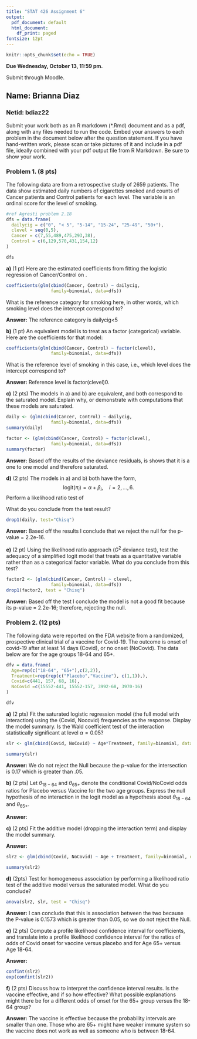 ```yaml
---
title: "STAT 426 Assignment 6"
output:
  pdf_document: default
  html_document:
    df_print: paged
fontsize: 12pt
---
```


```r
knitr::opts_chunk$set(echo = TRUE)
```
**Due Wednesday, October 13, 11:59 pm.** 

Submit through Moodle.

## Name: Brianna Diaz
### Netid: bdiaz22

Submit your work both as an R markdown (*.Rmd) document and as a pdf, along with any files needed to run the code. Embed your answers to each problem in the document below after the question statement. If you have hand-written work, please scan or take pictures of it and include in a pdf file, ideally combined with your pdf output file from R Markdown. Be sure to show your work.

### Problem 1. (8 pts)

The following data are from a retrospective study of 2659 patients. The data show estimated daily numbers of cigarettes smoked and counts of Cancer patients and Control patients for each level. The variable \texttt{clevel} is an ordinal score for the level of smoking.

```r
#ref Agresti problem 2.18
dfs = data.frame(
  dailycig = c("0", "< 5", "5-14", "15-24", "25-49", "50+"),
  clevel = seq(0,5),
  Cancer = c(7,55,489,475,293,38),
  Control = c(6,129,570,431,154,12)
)
```
```r
dfs
```
**a)** (1 pt) Here are the estimated coefficients from fitting the logistic regression of Cancer/Control on \texttt{dailycig}. 

```r
coefficients(glm(cbind(Cancer, Control) ~ dailycig, 
                 family=binomial, data=dfs))
```

What is the reference category for smoking here, in other words, which smoking level does the intercept correspond to?

**Answer:** The reference category is dailycig<5

**b)** (1 pt) An equivalent model is to treat \texttt{clevel} as a factor (categorical) variable. Here are the coefficients for that model:

```r
coefficients(glm(cbind(Cancer, Control) ~ factor(clevel), 
                 family=binomial, data=dfs))
```

What is the reference level of smoking in this case, i.e., which level does the intercept correspond to?

**Answer:** Reference level is factor(clevel)0. 

**c)** (2 pts) The models in a) and b) are equivalent, and both correspond to the saturated model. Explain why, or demonstrate with computations that these models are saturated.

```r
daily <- (glm(cbind(Cancer, Control) ~ dailycig, 
                 family=binomial, data=dfs))
summary(daily)

factor <- (glm(cbind(Cancer, Control) ~ factor(clevel), 
                 family=binomial, data=dfs))
summary(factor)
```

**Answer:** Based off the results of the deviance residuals, is shows that it is a one to one model and therefore saturated.

**d)** (2 pts) The models in a) and b) both have the form,
$$
\text{logit}(\pi_i) = \alpha + \beta_i,\quad i=2,\ldots, 6.
$$
Perform a likelihood ratio test of 
\begin{align*}
&H_0: \beta_2 = \cdots = \beta_6=0\\
&H_a: \text{at least one } \beta_i\neq 0
\end{align*}

What do you conclude from the test result?
```r
drop1(daily, test="Chisq")
```

**Answer:** Based off the results I conclude that we reject the null for the p-value =  2.2e-16.

**e)** (2 pt) Using the likelihood ratio approach ($G^2$ deviance test), test the adequacy of a simplified logit model that treats \texttt{clevel} as a quantitative variable rather than as a categorical factor variable. What do you conclude from this test?
```r
factor2 <- (glm(cbind(Cancer, Control) ~ clevel, 
                 family=binomial, data=dfs))
drop1(factor2, test = "Chisq")
```

**Answer:** Based off the test I conclude the model is not a good fit because its p-value = 2.2e-16; therefore, rejecting the null. 

### Problem 2. (12 pts) 

The following data were reported on the FDA website from a randomized, prospective clinical trial of a vaccine for Covid-19. The outcome is onset of covid-19 after at least 14 days (Covid), or no onset (NoCovid). The data below are for the age groups 18-64 and 65+.
```r
dfv = data.frame(
  Age=rep(c("18-64", "65+"),c(2,2)),
  Treatment=rep(rep(c("Placebo","Vaccine"), c(1,1)),),
  Covid=c(441, 157, 68, 16),
  NoCovid =c(15552-441, 15552-157, 3992-68, 3970-16)
)
```
```r
dfv
```

**a)** (2 pts) Fit the saturated logistic regression model (the full model with interaction) using the (Covid, Nocovid) frequencies as the response. Display the model summary. Is the Wald coefficient test of the interaction  statistically significant at level $\alpha=0.05$? 

```r
slr <- glm(cbind(Covid, NoCovid) ~ Age*Treatment, family=binomial, data=dfv )

summary(slr)
```

**Answer:** We do not reject the Null because the p-value for the intersection is 0.17 which is greater than .05. 

**b)** (2 pts) Let $\theta_{18-64}$ and $\theta_{65+}$ denote the conditional Covid/NoCovid odds ratios for Placebo versus Vaccine for the two age groups. Express the null hypothesis of no interaction in the logit model as a hypothesis about $\theta_{18-64}$ and $\theta_{65+}$.

**Answer:**
\begin{align*}
&H_0: \beta_18-64 = \beta_65+ = 1\\
\end{align*}

**c)** (2 pts) Fit the additive model (dropping the interaction term) and display the model summary. 

**Answer:**
```r
slr2 <- glm(cbind(Covid, NoCovid) ~ Age + Treatment, family=binomial, data=dfv )

summary(slr2)
```

**d)** (2pts) Test for homogeneous association by performing a likelihood ratio test of the additive model versus the saturated model. What do you conclude?
```r
anova(slr2, slr, test = "Chisq")
```

**Answer:**
I can conclude that this is association between the two because the P-value is 0.1573 which is greater than 0.05, so we do not reject the Null. 


**e)** (2 pts) Compute a profile likelihood confidence interval for coefficients, and translate into a profile likelihood confidence interval for the ratios of odds of Covid onset for vaccine versus placebo and for Age 65+ versus Age 18-64.

**Answer:**
```r
confint(slr2)
exp(confint(slr2))
```

**f)** (2 pts) Discuss how to interpret the confidence interval results. Is the vaccine effective, and if so how effective? What possible explanations might there be for a different odds of onset for the 65+ group versus the 18-64 group?

**Answer:**
The vaccine is effective because the probability intervals are smaller than one. Those who are 65+ might have weaker immune system so the vaccine does not work as well as someone who is between 18-64. 

